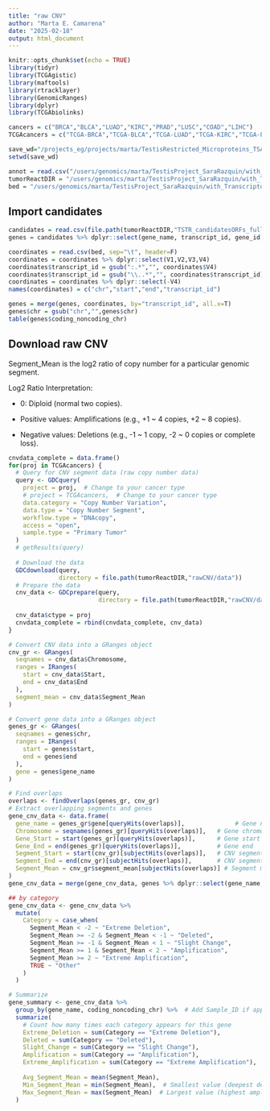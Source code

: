 ```yaml
---
title: "raw CNV"
author: "Marta E. Camarena"
date: "2025-02-18"
output: html_document
---
```


```r
knitr::opts_chunk$set(echo = TRUE)
library(tidyr)
library(TCGAgistic)
library(maftools)
library(rtracklayer)
library(GenomicRanges)
library(dplyr)
library(TCGAbiolinks)

cancers = c("BRCA","BLCA","LUAD","KIRC","PRAD","LUSC","COAD","LIHC")
TCGAcancers = c("TCGA-BRCA","TCGA-BLCA","TCGA-LUAD","TCGA-KIRC","TCGA-PRAD","TCGA-LUSC","TCGA-COAD","TCGA-LIHC")

save_wd="/projects_eg/projects/marta/TestisRestricted_Microproteins_TSA/with_TranscriptomeReconstruction/Multimap_altORFs/rawCNV/human"
setwd(save_wd)

annot = read.csv("/users/genomics/marta/TestisProject_SaraRazquin/with_TranscriptomeReconstruction/v47/human/newReference_Resconstructed/transID_geneID_isoforms_selected.1to1.csv")
tumorReactDIR = "/users/genomics/marta/TestisProject_SaraRazquin/with_TranscriptomeReconstruction/v47/cancers/log2ratio3x/cancertypes/onlyStep1"
bed = "/users/genomics/marta/TestisProject_SaraRazquin/with_TranscriptomeReconstruction/v47/cancers/log2ratio3x/cancertypes/onlyStep1/annotations_coding_noncoding/TSTR_ORFs.chr.bed"
```

## Import candidates

```r
candidates = read.csv(file.path(tumorReactDIR,"TSTR_candidatesORFs_fullcharacterized.csv"))
genes = candidates %>% dplyr::select(gene_name, transcript_id, gene_id, chr, gene_type, coding_noncoding_chr) %>% subset(coding_noncoding_chr != "other ncORFs") %>% unique()

coordinates = read.csv(bed, sep="\t", header=F)
coordinates = coordinates %>% dplyr::select(V1,V2,V3,V4)
coordinates$transcript_id = gsub(":.*","", coordinates$V4)
coordinates$transcript_id = gsub("\\..*","", coordinates$transcript_id)
coordinates = coordinates %>% dplyr::select(-V4)
names(coordinates) = c("chr","start","end","transcript_id")

genes = merge(genes, coordinates, by="transcript_id", all.x=T)
genes$chr = gsub("chr","",genes$chr)
table(genes$coding_noncoding_chr)
```

## Download raw CNV

Segment_Mean is the log2 ratio of copy number for a particular genomic segment.

Log2 Ratio Interpretation:

- 0: Diploid (normal two copies).

- Positive values: Amplifications (e.g., +1 ~ 4 copies, +2 ~ 8 copies).

- Negative values: Deletions (e.g., -1 ~ 1 copy, -2 ~ 0 copies or complete loss).


```r
cnvdata_complete = data.frame()
for(proj in TCGAcancers) {
  # Query for CNV segment data (raw copy number data)
  query <- GDCquery(
    project = proj,  # Change to your cancer type
    # project = TCGAcancers,  # Change to your cancer type
    data.category = "Copy Number Variation",
    data.type = "Copy Number Segment",
    workflow.type = "DNAcopy",
    access = "open",
    sample.type = "Primary Tumor"
  )
  # getResults(query)
  
  # Download the data
  GDCdownload(query,
              directory = file.path(tumorReactDIR,"rawCNV/data"))
  # Prepare the data
  cnv_data <- GDCprepare(query,
                         directory = file.path(tumorReactDIR,"rawCNV/data"))
  
  cnv_data$ctype = proj
  cnvdata_complete = rbind(cnvdata_complete, cnv_data)
}
```

```r
# Convert CNV data into a GRanges object
cnv_gr <- GRanges(
  seqnames = cnv_data$Chromosome,  
  ranges = IRanges(
    start = cnv_data$Start,  
    end = cnv_data$End       
  ),
  segment_mean = cnv_data$Segment_Mean  
)

# Convert gene data into a GRanges object
genes_gr <- GRanges(
  seqnames = genes$chr, 
  ranges = IRanges(
    start = genes$start,       
    end = genes$end            
  ),
  gene = genes$gene_name     
)

# Find overlaps
overlaps <- findOverlaps(genes_gr, cnv_gr)
# Extract overlapping segments and genes
gene_cnv_data <- data.frame(
  gene_name = genes_gr$gene[queryHits(overlaps)],              # Gene name
  Chromosome = seqnames(genes_gr)[queryHits(overlaps)],   # Gene chromosome
  Gene_Start = start(genes_gr)[queryHits(overlaps)],      # Gene start
  Gene_End = end(genes_gr)[queryHits(overlaps)],          # Gene end
  Segment_Start = start(cnv_gr)[subjectHits(overlaps)],   # CNV segment start
  Segment_End = end(cnv_gr)[subjectHits(overlaps)],       # CNV segment end
  Segment_Mean = cnv_gr$segment_mean[subjectHits(overlaps)] # Segment mean
)
gene_cnv_data = merge(gene_cnv_data, genes %>% dplyr::select(gene_name, coding_noncoding_chr), by="gene_name")

## by category
gene_cnv_data <- gene_cnv_data %>%
  mutate(
    Category = case_when(
      Segment_Mean < -2 ~ "Extreme Deletion",
      Segment_Mean >= -2 & Segment_Mean < -1 ~ "Deleted",
      Segment_Mean >= -1 & Segment_Mean < 1 ~ "Slight Change",
      Segment_Mean >= 1 & Segment_Mean < 2 ~ "Amplification",
      Segment_Mean >= 2 ~ "Extreme Amplification",
      TRUE ~ "Other"
    )
  )

# Summarize 
gene_summary <- gene_cnv_data %>%
  group_by(gene_name, coding_noncoding_chr) %>%  # Add Sample_ID if applicable
  summarize(
    # Count how many times each category appears for this gene
    Extreme_Deletion = sum(Category == "Extreme Deletion"),
    Deleted = sum(Category == "Deleted"),
    Slight_Change = sum(Category == "Slight Change"),
    Amplification = sum(Category == "Amplification"),
    Extreme_Amplification = sum(Category == "Extreme Amplification"),
    
    Avg_Segment_Mean = mean(Segment_Mean),
    Min_Segment_Mean = min(Segment_Mean),  # Smallest value (deepest deletion)
    Max_Segment_Mean = max(Segment_Mean)  # Largest value (highest amplification)
  )
```